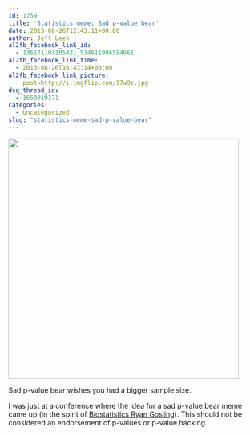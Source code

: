 ```yaml
---
id: 1759
title: 'Statistics meme: Sad p-value bear'
date: 2013-08-26T12:43:11+00:00
author: Jeff Leek
al2fb_facebook_link_id:
  - 136171103105421_534611996594661
al2fb_facebook_link_time:
  - 2013-08-26T16:43:14+00:00
al2fb_facebook_link_picture:
  - post=http://i.imgflip.com/37w9c.jpg
dsq_thread_id:
  - 1650019371
categories:
  - Uncategorized
slug: "statistics-meme-sad-p-value-bear"
---
```

<div style="width: 470px" class="wp-caption aligncenter">
  <img alt="" src="http://i.imgflip.com/37w9c.jpg" width="460" height="480" />
  
  <p class="wp-caption-text">
    Sad p-value bear wishes you had a bigger sample size.
  </p>
</div>

I was just at a conference where the idea for a sad p-value bear meme came up (in the spirit of [Biostatistics Ryan Gosling](http://biostatisticsryangoslingreturns.tumblr.com/)). This should not be considered an endorsement of p-values or p-value hacking.
